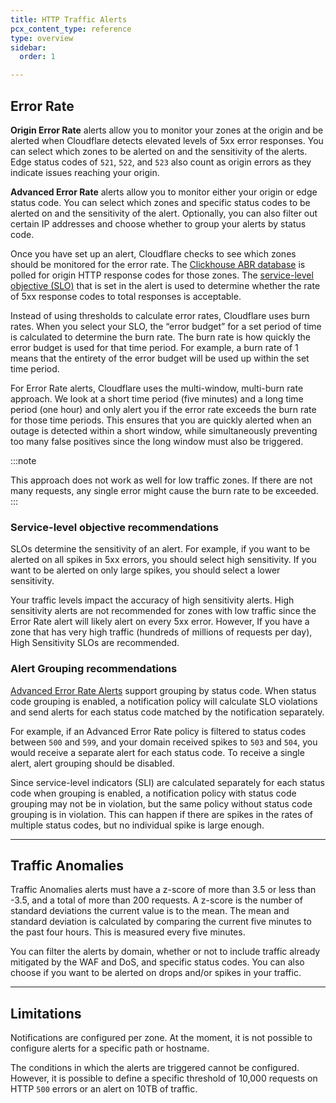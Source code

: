 ```yaml
---
title: HTTP Traffic Alerts
pcx_content_type: reference
type: overview
sidebar:
  order: 1

---
```


## Error Rate

**Origin Error Rate** alerts allow you to monitor your zones at the origin and be alerted when Cloudflare detects elevated levels of 5xx error responses. You can select which zones to be alerted on and the sensitivity of the alerts. Edge status codes of `521`, `522`, and `523` also count as origin errors as they indicate issues reaching your origin.

**Advanced Error Rate** alerts allow you to monitor either your origin or edge status code. You can select which zones and specific status codes to be alerted on and the sensitivity of the alert. Optionally, you can also filter out certain IP addresses and choose whether to group your alerts by status code.

Once you have set up an alert, Cloudflare checks to see which zones should be monitored for the error rate. The [Clickhouse ABR database](https://blog.cloudflare.com/explaining-cloudflares-abr-analytics/) is polled for origin HTTP response codes for those zones. The [service-level objective (SLO)](https://sre.google/workbook/alerting-on-slos/) that is set in the alert is used to determine whether the rate of 5xx response codes to total responses is acceptable.

Instead of using thresholds to calculate error rates, Cloudflare uses burn rates. When you select your SLO, the “error budget” for a set period of time is calculated to determine the burn rate. The burn rate is how quickly the error budget is used for that time period. For example, a burn rate of 1 means that the entirety of the error budget will be used up within the set time period.

For Error Rate alerts, Cloudflare uses the multi-window, multi-burn rate approach. We look at a short time period (five minutes) and a long time period (one hour) and only alert you if the error rate exceeds the burn rate for those time periods. This ensures that you are quickly alerted when an outage is detected within a short window, while simultaneously preventing too many false positives since the long window must also be triggered.

:::note

This approach does not work as well for low traffic zones. If there are not many requests, any single error might cause the burn rate to be exceeded. 
:::

### Service-level objective recommendations

SLOs determine the sensitivity of an alert.  For example, if you want to be alerted on all spikes in 5xx errors, you should select high sensitivity. If you want to be alerted on only large spikes, you should select a lower sensitivity.

Your traffic levels impact the accuracy of high sensitivity alerts. High sensitivity alerts are not recommended for zones with low traffic since the Error Rate alert will likely alert on every 5xx error. However, If you have a zone that has very high traffic (hundreds of millions of requests per day), High Sensitivity SLOs are recommended.

### Alert Grouping recommendations

[Advanced Error Rate Alerts](/notifications/notification-available/#traffic-monitoring) support grouping by status code. When status code grouping is enabled, a notification policy will calculate SLO violations and send alerts for each status code matched by the notification separately.

For example, if an Advanced Error Rate policy is filtered to status codes between `500` and `599`, and your domain received spikes to `503` and `504`, you would receive a separate alert for each status code. To receive a single alert, alert grouping should be disabled.

Since service-level indicators (SLI) are calculated separately for each status code when grouping is enabled, a notification policy with status code grouping may not be in violation, but the same policy without status code grouping is in violation. This can happen if there are spikes in the rates of multiple status codes, but no individual spike is large enough.

***

## Traffic Anomalies

Traffic Anomalies alerts must have a z-score of more than 3.5 or less than -3.5, and a total of more than 200 requests. A z-score is the number of standard deviations the current value is to the mean. The mean and standard deviation is calculated by comparing the current five minutes to the past four hours. This is measured every five minutes.

You can filter the alerts by domain, whether or not to include traffic already mitigated by the WAF and DoS, and specific status codes. You can also choose if you want to be alerted on drops and/or spikes in your traffic.

***

## Limitations

Notifications are configured per zone. At the moment, it is not possible to configure alerts for a specific path or hostname.

The conditions in which the alerts are triggered cannot be configured. However, it is possible to define a specific threshold of 10,000 requests on HTTP `500` errors or an alert on 10TB of traffic.
